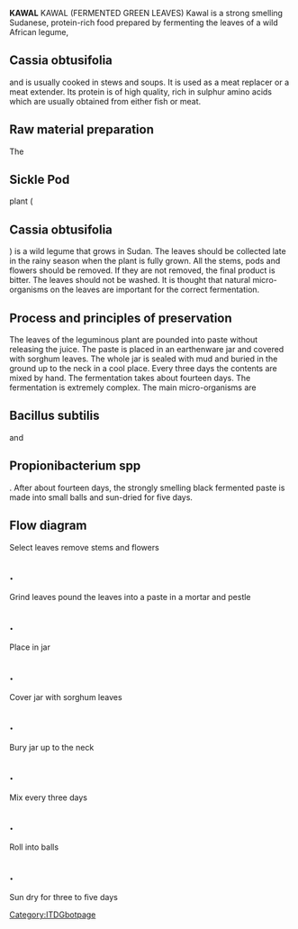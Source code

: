 '''KAWAL'''
KAWAL (FERMENTED GREEN LEAVES) Kawal is a strong smelling Sudanese, protein-rich food prepared by fermenting the leaves of a wild African legume,  
==Cassia obtusifolia==
and is usually cooked in stews and soups. It is used as a meat replacer or a meat extender. Its protein is of high quality, rich in sulphur amino acids which are usually obtained from either fish or meat. 
==Raw material preparation==
The  
==Sickle Pod==
plant ( 
==Cassia obtusifolia==
) is a wild legume that grows in Sudan. The leaves should be collected late in the rainy season when the plant is fully grown. All the stems, pods and flowers should be removed. If they are not removed, the final product is bitter. The leaves should not be washed. It is thought that natural micro-organisms on the leaves are important for the correct fermentation. 
==Process and principles of preservation==
The leaves of the leguminous plant are pounded into paste without releasing the juice. The paste is placed in an earthenware jar and covered with sorghum leaves. The whole jar is sealed with mud and buried in the ground up to the neck in a cool place. Every three days the contents are mixed by hand. The fermentation takes about fourteen days. The fermentation is extremely complex. The main micro-organisms are  
== Bacillus subtilis==
and  
== Propionibacterium spp==
. After about fourteen days, the strongly smelling black fermented paste is made into small balls and sun-dried for five days. 
==Flow diagram==
Select leaves remove stems and flowers 
==.==
Grind leaves pound the leaves into a paste in a mortar and pestle 
==.==
Place in jar 
==.==
Cover jar with sorghum leaves 
==.==
Bury jar  up to the neck 
==.==
Mix  every three days 
==.==
Roll into balls 
==.==
Sun dry  for three to five days 
[[Category:ITDGbotpage]]
